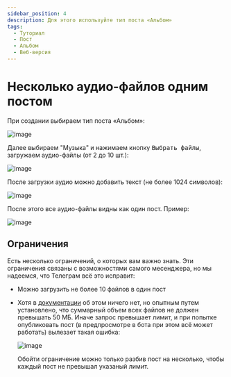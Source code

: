 ```yaml
---
sidebar_position: 4
description: Для этого используйте тип поста «Альбом»
tags:
  - Туториал
  - Пост
  - Альбом
  - Веб-версия
---
```


# Несколько аудио-файлов одним постом

При создании выбираем тип поста «Альбом»:

![image](/images/131265107-995b2686-3f77-48ff-9759-cd6ce8e596b4.png)

Далее выбираем "Музыка" и нажимаем кнопку <kbd>Выбрать файлы</kbd>, загружаем аудио-файлы (от 2 до 10 шт.):

![image](/images/131265139-14381998-8e23-4526-9426-dd51b82f113a.png)

После загрузки аудио можно добавить текст (не более 1024 символов):

![image](/images/131265209-e130b1f7-81cb-4038-8fc1-b3ac1ffacdcd.png)

После этого все аудио-файлы видны как один пост. Пример:

![image](/images/131265246-23fa9c75-cb7b-4ccb-88c9-fe72ade315b1.png)

## Ограничения

Есть несколько ограничений, о которых вам важно знать. Эти ограничения связаны с возможностями самого месенджера, но мы надеемся, что Телеграм всё это исправит:

* Можно загрузить не более 10 файлов в один пост

* Хотя в [документации](https://core.telegram.org/bots/api#sendmediagroup) об этом ничего нет, но опытным путем установлено, что суммарный объем всех файлов не должен превышать 50 МБ. Иначе запрос превышает лимит, и при попытке опубликовать пост (в предпросмотре в бота при этом всё может работать) вылезает такая ошибка:

  ![image](/images/131265380-c51aba6e-189d-45b0-bb81-fe33f6faaed5.png)

  Обойти ограничение можно только разбив пост на несколько, чтобы каждый пост не превышал указаный лимит.
